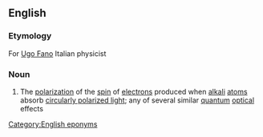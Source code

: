 ==English==

===Etymology===
For [[w:Ugo Fano|Ugo Fano]] Italian physicist

===Noun===
{{en-noun|head=[[Fano]] [[effect]]|-}}

# {{lb|en|physics}} The [[polarization]] of the [[spin]] of [[electron]]s produced when [[alkali]] [[atom]]s absorb [[circularly polarized light]]; any of several similar [[quantum]] [[optical]] effects

[[Category:English eponyms]]